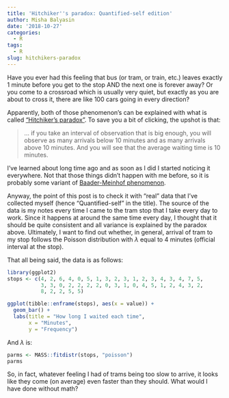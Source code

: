 ```yaml
---
title: 'Hitchiker''s paradox: Quantified-self edition'
author: Misha Balyasin
date: '2018-10-27'
categories:
  - R
tags:
  - R
slug: hitchikers-paradox
---
```


Have you ever had this feeling that bus (or tram, or train, etc.) leaves exactly 1 minute before you get to the stop AND the next one is forever away? Or you come to a crossroad which is usually very quiet, but exactly as you are about to cross it, there are like 100 cars going in every direction?

Apparently, both of those phenomenon's can be explained with what is called ["Hitchiker's paradox"](https://the8layers.com/2016/10/30/how-long-will-you-wait-hitchhiking-on-the-road/). To save you a bit of clicking, the upshot is that:

> ... if you take an interval of observation that is big enough, you will observe as many arrivals below 10 minutes and as many arrivals above 10 minutes. And you will see that the average waiting time is 10 minutes.

I've learned about long time ago and as soon as I did I started noticing it everywhere. Not that those things didn't happen with me before, so it is probably some variant of [Baader-Meinhof phenomenon](https://en.wikipedia.org/wiki/List_of_cognitive_biases#Frequency_illusion).

Anyway, the point of this post is to check it with "real" data that I've collected myself (hence "Quantified-self" in the title). The source of the data is my notes every time I came to the tram stop that I take every day to work. Since it happens at around the same time every day, I thought that it should be quite consistent and all variance is explained by the paradox above. Ultimately, I want to find out whether, in general, arrival of tram to my stop follows the Poisson distribution with $\lambda$ equal to 4 minutes (official interval at the stop).

That all being said, the data is as follows:

```r
library(ggplot2)
stops <- c(4, 2, 6, 4, 0, 5, 1, 3, 2, 3, 1, 2, 3, 4, 3, 4, 7, 5, 
           3, 3, 0, 2, 2, 2, 2, 0, 3, 1, 0, 4, 5, 1, 2, 4, 3, 2, 
           8, 2, 2, 5, 5)

ggplot(tibble::enframe(stops), aes(x = value)) +
  geom_bar() +
  labs(title = "How long I waited each time", 
       x = "Minutes", 
       y = "Frequency")
```

And $\lambda$ is:

```r
parms <- MASS::fitdistr(stops, "poisson")
parms
```

So, in fact, whatever feeling I had of trams being too slow to arrive, it looks like they come (on average) even faster than they should. What would I have done without math?
